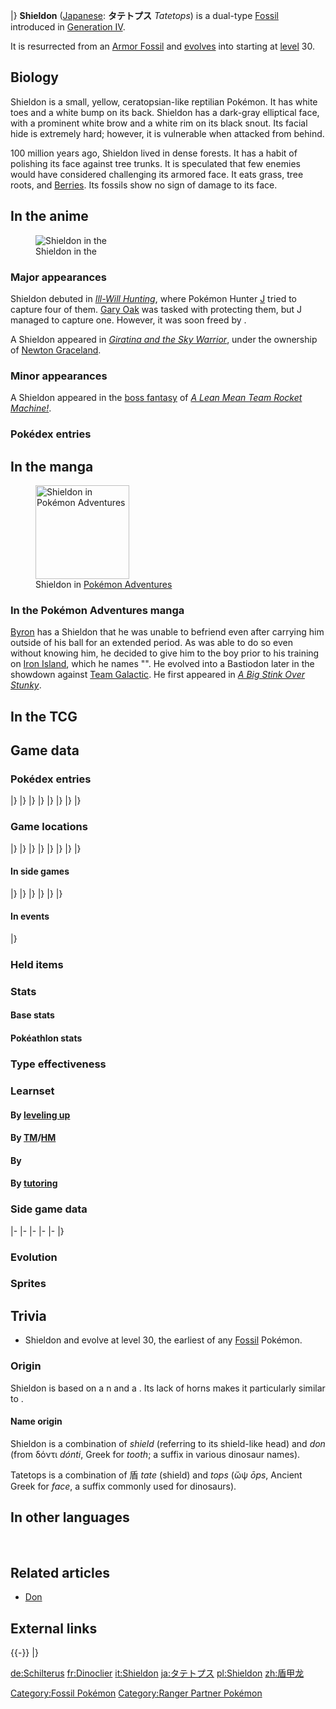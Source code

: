 {{PokémonPrevNext/Head|type=Rock|type2=Steel}}
{{PokémonPrevNext/Pokémon|type=Rock|prevnum=409|prev=Rampardos|nextnum=411|next=Bastiodon|roundleft=tl|roundright=tr}}
{{PokémonPrevNext/Disambig|species=Shieldon}}
|}
{{Pokémon Infobox
|name=Shieldon
|jname=タテトプス
|jtranslit=Tatetopusu
|tmname=Tatetops
|ndex=410
|sdex=038
|adex=190
|abrow=181
|obrow=178
|opbrow=099
|type1=Rock
|type2=Steel
|category=Shield
|height-ftin=1'08"
|height-m=0.5
|weight-lbs=125.7
|weight-kg=57.0
|abilitylayout=2
|ability1=Sturdy
|abilityd=Soundproof
|egggroupn=1
|egggroup1=Monster
|eggcycles=30
|evtotal=1
|evde=1
|expyield=70
|oldexp=99
|lv100exp=600,000
|gendercode=31
|color=Gray
|catchrate=45
|body=08
|pokefordex=shieldon
|generation=4
|friendship=70
}}
'''Shieldon''' ([[List of Japanese Pokémon names|Japanese]]: '''タテトプス''' ''Tatetops'') is a dual-type {{2t|Rock|Steel}} [[Fossil]] {{OBP|Pokémon|species}} introduced in [[Generation IV]].

It is resurrected from an [[Skull and Armor Fossils|Armor Fossil]] and [[Evolution|evolves]] into {{p|Bastiodon}} starting at [[level]] 30.

==Biology==
Shieldon is a small, yellow, ceratopsian-like reptilian Pokémon. It has white toes and a white bump on its back. Shieldon has a dark-gray elliptical face, with a prominent white brow and a white rim on its black snout. Its facial hide is extremely hard; however, it is vulnerable when attacked from behind. 

100 million years ago, Shieldon lived in dense forests. It has a habit of polishing its face against tree trunks. It is speculated that few enemies would have considered challenging its armored face. It eats grass, tree roots, and [[Berry|Berries]]. Its fossils show no sign of damage to its face.

==In the anime==
[[File:Newton Shieldon.png|thumb|left|Shieldon in the {{pkmn|anime}}]]
===Major appearances===
Shieldon debuted in ''[[DP045|Ill-Will Hunting]]'', where Pokémon Hunter [[J]] tried to capture four of them. [[Gary Oak]] was tasked with protecting them, but J managed to capture one. However, it was soon freed by {{Ash}}.

A Shieldon appeared in ''[[M11|Giratina and the Sky Warrior]]'', under the ownership of [[Newton Graceland]].

===Minor appearances===
A Shieldon appeared in the [[boss fantasy]] of ''[[DP092|A Lean Mean Team Rocket Machine!]]''.

===Pokédex entries===
{{Animedexheader|Sinnoh}}
{{Animedexbody|DP045|Shieldon|Ash's Pokédex|Shieldon, the Shield Pokémon. The skin on its face is very hard, and it has a habit of polishing it by rubbing against trees.}}
{{Animedexfooter/Pokémon|''Diamond & Pearl''|Sinnoh}}

==In the manga==
[[File:Diamond Don Shieldon.png|150px|thumb|Shieldon in [[Pokémon Adventures]]]]
===In the Pokémon Adventures manga===
{{main|Don}}

[[Byron]] has a Shieldon that he was unable to befriend even after carrying him outside of his ball for an extended period. As {{adv|Diamond}} was able to do so even without knowing him, he decided to give him to the boy prior to his training on [[Iron Island]], which he names "{{DL|Diamond (Adventures)|Don|Don}}". He evolved into a Bastiodon later in the showdown against [[Team Galactic]]. He first appeared in ''[[PS348|A Big Stink Over Stunky]]''.

==In the TCG==
{{main|Shieldon (TCG)}}

==Game data==
===Pokédex entries===
{{Dex/Header|type=Rock|type2=Steel}}
{{Dex/NA|gen=IV}}
{{Dex/Gen|gen=IV}}
{{Dex/Entry1|v=Diamond|entry=A Pokémon that lived in jungles around 100 million years ago. Its facial hide is extremely hard.}}
{{Dex/Entry1|v=Pearl|entry=It habitually {{m|Rock Polish|polishes}} its face by rubbing it against tree trunks. It is weak to attacks from behind.}}
{{Dex/Entry1|v=Platinum|entry=It is outstandingly armored. As a result, it can eat grass and berries without having to fight.}}
{{Dex/Entry2|v=HeartGold|v2=SoulSilver|entry=It was generated from a fossil dug out of a layer of clay that was older than anyone knows. It has a {{a|sturdy}} face.}}
|}
|}
{{Dex/Gen|gen=V}}
{{Dex/Entry2|v=Black|v2=White|t=FFF|entry=It is outstandingly armored. As a result, it can eat grass and berries without having to fight.}}
{{Dex/Entry2|v=Black 2|v2=White 2|t=FFF|entry=It is outstandingly armored. As a result, it can eat grass and berries without having to fight.}}
|}
|}
{{Dex/Gen|gen=VI}}
{{Dex/Entry1|v=X|t=FFF|entry=It habitually polishes its face by rubbing it against tree trunks. It is weak to attacks from behind.}}
{{Dex/Entry1|v=Y|entry=It was generated from a fossil dug out of a layer of clay that was older than anyone knows. It has a sturdy face.}}
{{Dex/Entry1|v=Omega Ruby|t=FFF|entry=It habitually polishes its face by rubbing it against tree trunks. It is weak to attacks from behind.}}
{{Dex/Entry1|v=Alpha Sapphire|t=FFF|entry=It was generated from a fossil dug out of a layer of clay that was older than anyone knows. It has a sturdy face.}}
|}
|}
{{Dex/Gen|gen=VII}}
{{Dex/Entry1|v=Sun|entry=Many fossils of this Pokémon have been found, but almost none have shown signs of damage to the face.}}
{{Dex/Entry1|v=Moon|entry=This Pokémon lived in primeval jungles. Few enemies would have been willing to square off against its heavily armored face, so it's thought.}}
{{Dex/Entry1|v=Ultra Sun|entry=A mild-mannered, herbivorous Pokémon, it used its face to dig up tree roots to eat. The skin on its face was plenty tough.}}
{{Dex/Entry1|v=Ultra Moon|entry=Although its fossils can be found in layers of primeval rock, nothing but its face has ever been discovered.}}
|}
|}
{{Dex/Footer}}

===Game locations===
{{Availability/Header|type=Rock|type2=Steel}}
{{Availability/NA|gen=IV}}
{{Availability/Gen|gen=IV}}
{{Availability/Entry1/None|v=Diamond|area=[[Trade]]<br/>Receive [[Skull and Armor Fossils|Armor Fossil]] [[held item|held]] by a [[trade]]d Pokémon and revive it}}
{{Availability/Entry1|v=Pearl|area=Revive from [[Skull and Armor Fossils|Armor Fossil]] at the [[Oreburgh Mining Museum]]}}
{{Availability/Entry1|v=Platinum|area=Revive from [[Skull and Armor Fossils|Armor Fossil]] at the [[Oreburgh Mining Museum]]{{tt|*|If the player's Trainer ID is an even number}}}}
{{Availability/Entry2/None|v=HeartGold|v2=SoulSilver|area=Revive from [[Skull and Armor Fossils|Armor Fossil]] at the [[Pewter Museum of Science]]{{tt|*|Fossil cannot be found in HGSS; must be transferred in a trade}}}}
|}
|}
{{Availability/Gen|gen=V}}
{{Availability/Entry2|v=Black|v2=White|t=fff|area=Revive from [[Skull and Armor Fossils|Armor Fossil]] at the {{DL|Nacrene City|Nacrene Museum}}}}
{{Availability/Entry2|v=Black 2|v2=White 2|t=fff|area=Revive from [[Skull and Armor Fossils|Armor Fossil]] at the {{DL|Nacrene City|Nacrene Museum}}<br>[[Trade]] with [[Yancy]] in [[Nimbasa City]] (male player character only)}}
{{Availability/Entry1|v=Dream World|color={{dream color}}|area={{dwa|Icy Cave}}}}
|}
|}
{{Availability/Gen|gen=VI}}
{{Availability/Entry2|v=X|v2=Y|t=fff|area=Revive from [[Skull and Armor Fossils|Armor Fossil]] at the [[Ambrette Town]] {{DL|Ambrette Town|Fossil Lab}}}}
{{Availability/Entry1|2|v=Omega Ruby|t=fff|area=Revive from [[Armor and Skull Fossils|Armor Fossil]] at [[Rustboro City]]'s [[Devon Corporation]]}}
{{Availability/Entry1/None|2|v=Alpha Sapphire|area=[[Trade]]<br>Receive [[Armor and Skull Fossils|Armor Fossil]] [[held item|held]] by a [[trade]]d Pokémon and revive it}}
|}
|}
{{Availability/Gen|gen=VII}}
{{Availability/Entry1/None|2|v=Sun|area=[[Trade]]<br>Receive [[Armor and Skull Fossils|Armor Fossil]] [[held item|held]] by a [[trade]]d Pokémon and revive it}}
{{Availability/Entry1|2|v=Moon|area=Revive from [[Armor and Skull Fossils|Armor Fossil]] at the [[Fossil Restoration Center]] on {{rt|8|Alola}}}}
{{Availability/Entry2|v=Ultra Sun|v2=Ultra Moon|area=Revive from [[Skull and Armor Fossils|Armor Fossil]] at the [[Fossil Restoration Center]] on {{rt|8|Alola}}}}
|}
|}
{{Availability/Footer}}

====In side games====
{{Availability/Header|type=Rock|type2=Steel}}
{{Availability/NA|gen=IV}}
{{Availability/Gen|gen=IV}}
{{Availability/Entry2|v=MD Time|v2=MD Darkness|link=Pokémon Mystery Dungeon: Explorers of Time and Explorers of Darkness|area=[[Crystal Cave]] (B7-B11)}}
{{Availability/Entry1|v=MD Sky|link=Pokémon Mystery Dungeon: Explorers of Sky|area=[[Crystal Cave]] (B7-B11)}}
{{Availability/Entry1|v=Ranger: SoA|link=Pokémon Ranger: Shadows of Almia|color={{SoA color}}|area=[[Peril Cliffs]]}}
{{Availability/Entry1|v=Rumble|color={{fire color}}|area=[[Fiery Furnace]]}}
<!--{{Availability/Entry1|v=MD Blazing|link=Pokémon Mystery Dungeon (WiiWare)|color={{fire color}}|area=}}-->
{{Availability/Entry1|v=Ranger: GS|link=Pokémon Ranger: Guardian Signs|color={{GS color}}|area=[[Daybreak Ruins]], [[Fire Temple]]}}
|}
|}
{{Availability/Gen|gen=V}}
{{Availability/Entry1|1|v=Rumble Blast|color={{fire color}}|area=Lava: [[Firebreathing Mountain]]}}
{{Availability/Entry1|1|v=Conquest|color={{silver color}}|area=[[Cragspur]], [[Valora]]}}
{{Availability/Entry1|1|v=Rumble U|color={{fire color}}|area=[[Vehicle Gallery#Spike Ball Alert!|Vehicle Gallery: Spike Ball Alert!]]}}
|}
|}
{{Availability/Gen|gen=VI}}
{{Availability/Entry1|1|v=Battle Trozei|color={{defense color}}|area=[[Colossal Forest#Stage 1|Colossal Forest: Stage 1]]}}
{{Availability/Entry1|1|v=Shuffle|color={{beauty color}}|area=[[Violeta Palace|Violeta Palace: Stage 375]]}}
{{Availability/Entry1|1|v=Rumble World|color={{fire color}}|area=[[Diamond Crater#Rock Chasm|Diamond Crater: Rock Chasm]] <small>(All Areas)</small>}}
|}
|}
{{Availability/Footer}}

====In events====
{{eventAvail/h|type=Rock|type2=Steel}}
{{eventAvail|{{gameabbrev5|BWB2W2}}|Pokémon Adventure Camp Shieldon|Japan|Japanese|15|July 21, 2012 to September 30, 2013|link=List of local Japanese event Pokémon distributions in Generation V#Shieldon}}
|}

===Held items===
{{HeldItems
|type=Rock|type2=Steel
|event1=Shuca Berry|event1type=Berry|event1rar=100
}}

===Stats===
====Base stats====
{{BaseStats
|type=Rock
|type2=Steel
|HP=30
|Attack=42
|Defense=118
|SpAtk=42
|SpDef=88
|Speed=30}}

====Pokéathlon stats====
{{Pokéthlon
|type=Rock
|type2=Steel
|Speed=3
|SpeedMax=3
|Power=3
|PowerMax=4
|Technique=2
|TechniqueMax=3
|Stamina=4
|StaminaMax=5
|Jump=2
|JumpMax=2
}}

===Type effectiveness===
{{TypeEffectiveness
|type1=Rock
|type2=Steel
|Normal=   25
|Fighting=400
|Flying=   25
|Poison=    0
|Ground=  400
|Rock=     50
|Bug=      50
|Ghost=   100
|Steel=   100
|Fire=    100
|Water=   200
|Grass=   100
|Electric=100
|Psychic=  50
|Ice=      50
|Dragon=   50
|Dark=    100
|Fairy=    50
|notes=yes
|steel=yes
|newpoison=½
|gen5dark=yes
|gen5ghost=yes
|olddark=½
|oldghost2=½}}

===Learnset===
====By [[Level|leveling up]]====
{{learnlist/levelh/7|Shieldon|Rock|Steel|4}}
{{learnlist/level7|1|Tackle|Normal|Physical|40|100|35}}
{{learnlist/level7|1|Protect|Normal|Status|&mdash;|&mdash;|10}}
{{learnlist/level7|6|Taunt|Dark|Status|&mdash;|100|20}}
{{learnlist/level7|10|Metal Sound|Steel|Status|&mdash;|85|40}}
{{learnlist/level7|15|Take Down|Normal|Physical|90|85|20}}
{{learnlist/level7|19|Iron Defense|Steel|Status|&mdash;|&mdash;|15}}
{{learnlist/level7|24|Swagger|Normal|Status|&mdash;|85|15}}
{{learnlist/level7|28|Ancient Power|Rock|Special|60|100|5||'''}}
{{learnlist/level7|33|Endure|Normal|Status|&mdash;|&mdash;|10}}
{{learnlist/level7|37|Metal Burst|Steel|Physical|&mdash;|100|10}}
{{learnlist/level7|42|Iron Head|Steel|Physical|80|100|15||'''}}
{{learnlist/level7|46|Heavy Slam|Steel|Physical|&mdash;|100|10||'''}}
{{learnlist/levelf/7|Shieldon|Rock|Steel|4}}

====By [[TM]]/[[HM]]====
{{learnlist/tmh/7|Shieldon|Rock|Steel|4}}
{{learnlist/tm7|TM05|Roar|Normal|Status|&mdash;|&mdash;|20}}
{{learnlist/tm7|TM06|Toxic|Poison|Status|&mdash;|90|10}}
{{learnlist/tm7|TM10|Hidden Power|Normal|Special|60|100|15}}
{{learnlist/tm7|TM11|Sunny Day|Fire|Status|&mdash;|&mdash;|5}}
{{learnlist/tm7|TM12|Taunt|Dark|Status|&mdash;|100|20}}
{{learnlist/tm7|TM13|Ice Beam|Ice|Special|90|100|10}}
{{learnlist/tm7|TM14|Blizzard|Ice|Special|110|70|5}}
{{learnlist/tm7|TM17|Protect|Normal|Status|&mdash;|&mdash;|10}}
{{learnlist/tm7|TM18|Rain Dance|Water|Status|&mdash;|&mdash;|5}}
{{learnlist/tm7|TM21|Frustration|Normal|Physical|&mdash;|100|20}}
{{learnlist/tm7|TM23|Smack Down|Rock|Physical|50|100|15||'''}}
{{learnlist/tm7|TM24|Thunderbolt|Electric|Special|90|100|15}}
{{learnlist/tm7|TM25|Thunder|Electric|Special|110|70|10}}
{{learnlist/tm7|TM26|Earthquake|Ground|Physical|100|100|10}}
{{learnlist/tm7|TM27|Return|Normal|Physical|&mdash;|100|20}}
{{learnlist/tm7|TM32|Double Team|Normal|Status|&mdash;|&mdash;|15}}
{{learnlist/tm7|TM35|Flamethrower|Fire|Special|90|100|15}}
{{learnlist/tm7|TM37|Sandstorm|Rock|Status|&mdash;|&mdash;|10}}
{{learnlist/tm7|TM38|Fire Blast|Fire|Special|110|85|5}}
{{learnlist/tm7|TM39|Rock Tomb|Rock|Physical|60|95|15||'''}}
{{learnlist/tm7|TM41|Torment|Dark|Status|&mdash;|100|15}}
{{learnlist/tm7|TM42|Facade|Normal|Physical|70|100|20}}
{{learnlist/tm7|TM44|Rest|Psychic|Status|&mdash;|&mdash;|10}}
{{learnlist/tm7|TM45|Attract|Normal|Status|&mdash;|100|15}}
{{learnlist/tm7|TM48|Round|Normal|Special|60|100|15}}
{{learnlist/tm7|TM69|Rock Polish|Rock|Status|&mdash;|&mdash;|20}}
{{learnlist/tm7|TM71|Stone Edge|Rock|Physical|100|80|5||'''}}
{{learnlist/tm7|TM78|Bulldoze|Ground|Physical|60|100|20}}
{{learnlist/tm7|TM80|Rock Slide|Rock|Physical|75|90|10||'''}}
{{learnlist/tm7|TM87|Swagger|Normal|Status|&mdash;|85|15}}
{{learnlist/tm7|TM88|Sleep Talk|Normal|Status|&mdash;|&mdash;|10}}
{{learnlist/tm7|TM90|Substitute|Normal|Status|&mdash;|&mdash;|10}}
{{learnlist/tm7|TM91|Flash Cannon|Steel|Special|80|100|10||'''}}
{{learnlist/tm7|TM100|Confide|Normal|Status|&mdash;|&mdash;|20}}
{{learnlist/tmf/7|Shieldon|Rock|Steel|4}}

====By {{pkmn|breeding}}====
{{learnlist/breedh/7|Shieldon|Rock|Steel|4}}
{{learnlist/breed7|{{MSP|131|Lapras}}{{MSP|143|Snorlax}}{{MSP|152|Chikorita}}{{MSP|153|Bayleef}}{{MSP|154|Meganium}}{{MSP|357|Tropius}}<br>{{MSP|776|Turtonator}}|Body Slam|Normal|Physical|85|100|15}}
{{learnlist/breed7|{{MSP|032|Nidoran♂}}{{MSP|111|Rhyhorn}}{{MSP|152|Chikorita}}|Counter|Fighting|Physical|&mdash;|100|20|*}}
{{learnlist/breed7|{{MSP|079|Slowpoke}}{{MSP|080|Slowbro}}{{MSP|199|Slowking}}{{MSP|387|Turtwig}}{{MSP|388|Grotle}}{{MSP|389|Torterra}}<br>{{MSP|712|Bergmite}}{{MSP|713|Avalugg}}|Curse|Ghost|Status|&mdash;|&mdash;|10}}
{{learnlist/breed7|{{MSP|001|Bulbasaur}}{{MSP|002|Ivysaur}}{{MSP|003|Venusaur}}{{MSP|104|Cubone}}{{MSP|105|Marowak}}{{MSP|304|Aron}}<br>{{MSP|305|Lairon}}{{MSP|306|Aggron}}{{MSP|712|Bergmite}}{{MSP|713|Avalugg}}|Double-Edge|Normal|Physical|120|100|15}}
{{learnlist/breed7|{{MSP|131|Lapras}}|Fissure|Ground|Physical|&mdash;|&mdash;|5|*}}
{{learnlist/breed7|{{MSP|032|Nidoran♂}}{{MSP|033|Nidorino}}{{MSP|034|Nidoking}}{{MSP|104|Cubone}}{{MSP|105|Marowak}}{{MSP|408|Cranidos}}<br>{{MSP|409|Rampardos}}|Focus Energy|Normal|Status|&mdash;|&mdash;|30}}
{{learnlist/breed7|{{MSP|111|Rhyhorn}}|Guard Split|Psychic|Status|&mdash;|&mdash;|10|*}}
{{learnlist/breed7|{{MSP|079|Slowpoke}}{{MSP|080|Slowbro}}{{MSP|199|Slowking}}{{MSP|104|Cubone}}{{MSP|105|Marowak}}{{MSP|304|Aron}}<br>{{MSP|305|Lairon}}{{MSP|306|Aggron}}{{MSP|408|Cranidos}}{{MSP|409|Rampardos}}|Headbutt|Normal|Physical|70|100|15}}
{{learnlist/breed7|{{MSP|111|Rhyhorn}}{{MSP|112|Rhydon}}{{MSP|464|Rhyperior}}|Rock Blast|Rock|Physical|25|90|10||'''}}
{{learnlist/breed7|{{MSP|004|Charmander}}{{MSP|005|Charmeleon}}{{MSP|006|Charizard}}{{MSP|111|Rhyhorn}}{{MSP|112|Rhydon}}{{MSP|464|Rhyperior}}<br>{{MSP|158|Totodile}}{{MSP|159|Croconaw}}{{MSP|160|Feraligatr}}{{MSP|246|Larvitar}}{{MSP|247|Pupitar}}{{MSP|248|Tyranitar}}<br>{{MSP|408|Cranidos}}{{MSP|409|Rampardos}}{{MSP|610|Axew}}{{MSP|611|Fraxure}}{{MSP|612|Haxorus}}{{MSP|621|Druddigon}}|Scary Face|Normal|Status|&mdash;|100|10}}
{{learnlist/breed7|{{MSP|108|Lickitung}}{{MSP|463|Lickilicky}}{{MSP|143|Snorlax}}{{MSP|158|Totodile}}{{MSP|159|Croconaw}}{{MSP|160|Feraligatr}}<br>{{MSP|246|Larvitar}}{{MSP|247|Pupitar}}{{MSP|248|Tyranitar}}{{MSP|252|Treecko}}{{MSP|253|Grovyle}}{{MSP|254|Sceptile}}<br>{{MSP|293|Whismur}}{{MSP|294|Loudred}}{{MSP|295|Exploud}}{{MSP|408|Cranidos}}{{MSP|409|Rampardos}}|Screech|Normal|Status|&mdash;|85|40}}
{{learnlist/breed7|{{MSP|696|Tyrunt}}{{MSP|697|Tyrantrum}}|Stealth Rock|Rock|Status|&mdash;|&mdash;|20}}
{{learnlist/breed7|{{MSP|713|Avalugg}}|Wide Guard|Rock|Status|&mdash;|&mdash;|10}}
{{learnlist/breedf/7|Shieldon|Rock|Steel|4}}

====By [[Move Tutor|tutoring]]====
{{learnlist/tutorh/7|Shieldon|Rock|Steel|4}}
{{learnlist/tutor7|Earth Power|Ground|Special|90|100|10|||no|yes}}
{{learnlist/tutor7|Iron Defense|Steel|Status|—|—|15|||no|yes}}
{{learnlist/tutor7|Iron Head|Steel|Physical|80|100|15||'''|no|yes}}
{{learnlist/tutor7|Iron Tail|Steel|Physical|100|75|15||'''|no|yes}}
{{learnlist/tutor7|Magnet Rise|Electric|Status|—|—|10|||no|yes}}
{{learnlist/tutor7|Shock Wave|Electric|Special|60|—|20|||no|yes}}
{{learnlist/tutor7|Snore|Normal|Special|50|100|15|||no|yes}}
{{learnlist/tutor7|Stealth Rock|Rock|Status|—|—|20|||no|yes}}
{{learnlist/tutorf/7|Shieldon|Rock|Steel|4}}

===Side game data===
{{Spindata/Head|type=Rock|type2=Steel}}
{{Spindata/MDTDS|col=6|type=Rock|ndex=410
|body=1
|rate=8.2
|IQ=C
}}
|-
{{Spindata/Ranger SoA|col=6|type=Rock
|group=Steel
|assist=Steel
|fieldpower=-
|browser= It rams with its {{m|Iron Head|rock-hard head}}. It also makes {{m|Rock Slide|stones drop}} to attack.
}}
|-
{{Spindata/Ranger GS|col=6|type=Rock
|group=Steel
|assist=Steel
|field=Tackle
|fieldpower=2
|browser=It attacks by making iron balls fall.
}}
|-
{{Spindata/Rumble|col=3|type=Rock
|att=1
|def=4
|speed=3
}}
{{Spindata/RumbleBlast|col=3|type=Rock
|att=1
|def=4
|speed=3
}}
|-
{{Spindata/Conquest|col=6|type=Rock|ndex=410
|HP=1
|atk=1
|def=4
|spd=1
|range=3
|move=Iron Head
|ability1=Shield
|ability2=Last Bastion
|ability3=Sturdy
|evo=Evolves into {{p|Bastiodon}} when its Defense is 113 or higher
|link={{DL|List of Pokémon Conquest characters|Bokuden}}, {{DL|List of Pokémon Conquest characters|Kazumasa}}, and {{DL|List of Pokémon Conquest characters|Ujiteru}}
}}
|-
{{Spindata/Battle Trozei|col=3|type=Rock|ndex=410
|power=1
}}
{{Spindata/Shuffle|col=3|type=Rock|ndex=410|num=543
|min=50
|max=100
|raisemaxlevel=5
|skill=Counterattack
|skilldesc=Deals even more damage the more disruptions there are.
}}
|}

===Evolution===
{{Evobox-2
|type1=Rock
|type2=Steel
|pictype=art
|no1=410
|name1=Shieldon
|type1-1=Rock
|type2-1=Steel
|evo1={{bag|Rare Candy}}<br>{{color2|000|Level|Level 30}}
|no2=411
|name2=Bastiodon
|type1-2=Rock
|type2-2=Steel}}

===Sprites===
{{Spritebox/Header|type=Rock|type2=Steel}}
{{Spritebox/NA|gen=IV}}
{{Spritebox/4|ndex=410}}
{{Spritebox/5|ndex=410}}
{{Spritebox/6|ndex=410}}
{{Spritebox/7|ndex=410}}
{{Spritebox/Footer|410|Shieldon}}

==Trivia==
* Shieldon and {{p|Cranidos}} evolve at level 30, the earliest of any [[Fossil]] Pokémon.

===Origin===
Shieldon is based on a {{wp|ceratopsia}}n {{wp|dinosaur}} and a {{wp|shield}}. Its lack of horns makes it particularly similar to ''{{wp|Protoceratops}}''.

====Name origin====
Shieldon is a combination of ''shield'' (referring to its shield-like head) and ''don'' (from δόντι ''dónti'', Greek for ''tooth''; a suffix in various dinosaur names).

Tatetops is a combination of 盾 ''tate'' (shield) and ''tops'' (ὤψ ''ōps'', Ancient Greek for ''face'', a suffix commonly used for {{wp|Ceratopsidae}} dinosaurs).

==In other languages==
{{Other languages|type=Rock|type2=Steel
|ja=タテトプス ''Tatetops''|jameaning=From {{tt|盾 ''tate''|shield}}, {{tt|ὤψ ''ōps''|Ancient Greek for face}} and ''{{tt|-tops|a suffix used commonly for Ceratopsidae species}}''
|de=Schilterus|demeaning=From ''{{tt|Schild|shield}}'', ''{{tt|Schulter|shoulder}}'', and ''{{tt|-saurus|a suffix used commonly for genus reptiles}}''
|fr=Dinoclier|frmeaning=From ''{{tt|dinosaure|dinosaur}}'' and ''{{tt|bouclier|shield}}''
|es=Shieldon|esmeaning=Same as English name
|it=Shieldon|itmeaning=Same as English name
|ko=방패톱스 ''Bangpaetops''|komeaning=From {{tt|방패 (防牌) ''bangpae''|shield}} and 트리케라톱스 ''Triceratops''
|zh_cmn=盾甲龍 / 盾甲龙 ''Dùnjiǎlóng''|zh_cmnmeaning=From {{tt|盾 ''dùn''|shield}}, {{tt|甲 ''jiǎ''|armor plate}}, and {{tt|龍 ''lóng''|dragon, a common suffix for dinosaur names}}
|zh_yue=盾甲龍 ''Téuhngaaplùhng''|zh_yuemeaning=Same as Mandarin name
|hi=शील्डन ''Shieldon''|himeaning=Transliteration of English name
|ru=Шилдон ''Shildon''|rumeaning=Transcription of English name
}}
<br clear="left">

==Related articles==
* [[Don]]

==External links==

{{-}}
{{PokémonPrevNext/Head|type=Rock|type2=Steel}}
{{PokémonPrevNext/Pokémon|type=Rock|prevnum=409|prev=Rampardos|nextnum=411|next=Bastiodon}}
|}
{{Project Pokédex notice}}

[[Category:Fossil Pokémon]]
[[Category:Ranger Partner Pokémon]]

[[de:Schilterus]]
[[fr:Dinoclier]]
[[it:Shieldon]]
[[ja:タテトプス]]
[[pl:Shieldon]]
[[zh:盾甲龙]]